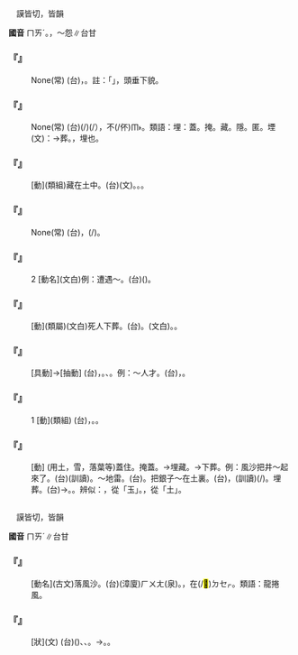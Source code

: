 
=={{ruby|埋|ㄇㄞˊ}}==

　謨皆切，皆韻

'''國音''' <rt>ㄇㄞˊ</rt>。{{ruby|→|ㄇㄢˊ}}，～怨∥台甘

    

==='''『{{ruby|埋|ㄇㄞˊ}}{{ruby|頭|ㄊㄡˊ}}{{ruby|苦|ㄎㄨˇ}}{{ruby|幹|ㄍㄢˋ}}』'''===
: None(常) (台){{ruby|頭|ㄊㄠˊ}}{{ruby|殼|ㄎㄚㆶ}}{{ruby|<mark>&#xf90e5;</mark>|ㄑㄧㆷ}}{{ruby|<mark>&#xf90e5;</mark>|ㄑㄧㆷ}}，{{ruby|恬|ㄉㄧㆰ˫}}{{ruby|恬|ㄉㄧㆰ˫}}{{ruby|仔|ㄚ}}{{ruby|認|ㄌㄧㄣ˫}}{{ruby|真|ㄐㄧㄣ}}{{ruby|做|ㄗㄨㆤ˪}}{{ruby|/|ㄗㄜ˪}}{{ruby|工|ㄍㄤ}}。註：「{{ruby|<mark>&#xf90e5;</mark>|ㄑㄧㆷ}}」，頭垂下貌。
    

==='''『{{ruby|隱|ㄧㄣˇ}}{{ruby|名|ㄇㄧㄥˊ}}{{ruby|埋|ㄇㄞˊ}}{{ruby|姓|ㄒㄧㄥˋ}}』'''===
: None(常) (台){{ruby|做|ㄗㄨㆤ˪}}{{ruby|/|ㄗㄜ˪}}{{ruby|載|ㄉㄞ˫}}(/{{ruby|戴|ㄉㄞ˪}}){{ruby|事|ㄐㄧ˪}}(/{{ruby|好|ㄏㄜˋ}}{{ruby|事|ㄙㄨ˫}}），{{ruby|隱|ㄨㄣˋ}}{{ruby|密|ㆠㄚㆵ ͘}}{{ruby|名|ㄇㄧㄚˊ}}{{ruby|姓|ㄙㆥ˪}}{{ruby|/|ㄒㆪ˪}}不(/伓)<rt>ㆬ˫</rt>{{ruby|付|ㄏㆦ˫}}{{ruby|人|ㄌㄤˊ}}{{ruby|知|ㄗㄞ}}。類語：埋：蓋。掩。藏。隱。匿。堙(文)：→葬。{{ruby|瘞|ㄧˋ}}，埋也。
    

==='''『{{ruby|埋|ㄇㄞˊ}}{{ruby|藏|ㄘㄤˊ}}』'''===
: [動](類組)藏在土中。(台)(文){{ruby|埋|ㆠㄞˊ}}{{ruby|藏|ㄗㆲˊ}}。{{ruby|<mark>&#xffbc6;</mark>|ㄉㄞˊ}}{{ruby|囥|ㄎㆭ˪}}{{ruby|下|ㄏㆤ˫}}{{ruby|塗|ㄊㆦˊ}}{{ruby|內|ㄌㄞ˫}}。{{ruby|藏|ㄘㄤˋ}}{{ruby|踮|ㄉㄧㆰ˪}}{{ruby|塗|ㄊㆦˊ}}{{ruby|底|ㄉㄨㆤˋ}}{{ruby|/|ㄉㆤˋ}}。
    

==='''『{{ruby|埋|ㄇㄞˊ}}{{ruby|頭|ㄊㄡˊ}}{{ruby|讀|ㄉㄨˊ}}{{ruby|書|ㄕㄨ}}』'''===
: None(常) (台){{ruby|伏|ㄆㄚㆶ}}{{ruby|踮|ㄉㄧㆰ˪}}{{ruby|桌|ㄉㄜㆷ}}{{ruby|仔|ㄚ}}{{ruby|頂|ㄉㄧㄥˋ}}，{{ruby|認|ㄌㄧㄣ˫}}{{ruby|真|ㄐㄧㄣ}}{{ruby|讀|ㄊㄚㆶ ͘}}{{ruby|冊|ㄘㆤㆷ}}(/{{ruby|書|ㄗㄨ}}){{ruby|不|ㄅㄨㆵ}}{{ruby|管|ㄍㄨㄢˋ}}{{ruby|俗|ㄒㄧㆦㆶ ͘}}{{ruby|事|ㄙㄨ˫}}。
    

==='''『{{ruby|埋|ㄇㄞˊ}}{{ruby|伏|ㄈㄨˊ}}』'''===
:2  [動名](文白)例：遭遇～。(台){{ruby|遭|ㄗㄜ}}{{ruby|遇|ㆠㄨ˫}}{{ruby|/|ㆣㄨ˫}}{{ruby|埋|ㆠㄞˊ}}{{ruby|伏|ㄏㆦㆶ ͘}}({{ruby|丌|ㆤ}}{{ruby|兵|ㄅㄧㄥ}}{{ruby|士|ㄙㄨ˫}})。
    

==='''『{{ruby|埋|ㄇㄞˊ}}{{ruby|葬|ㄗㄤˋ}}』'''===
: [動](類屬)(文白)死人下葬。(台){{ruby|<mark>&#xffbc6;</mark>|ㄉㄞˊ}}{{ruby|死|ㄒㄧˋ}}{{ruby|人|ㄌㄤˊ}}。{{ruby|埋|ㆠㄞˊ}}{{ruby|葬|ㄗㆲ˪}}(文白)。{{ruby|葬|ㄗㆲ˪}}{{ruby|死|ㄒㄧˋ}}{{ruby|人|ㄌㄤˊ}}。
    

==='''『{{ruby|埋|ㄇㄞˊ}}{{ruby|沒|ㄇㄛˋ}}』'''===
: [具動]→[抽動] (台){{ruby|親|ㄑㄧㄣ}}{{ruby|像|ㄑㄧㆫ˫}}{{ruby|/|ㄑㄧㆧ˫}}{{ruby|將|ㄐㄧㆲ}}{{ruby|物|ㄇㄧㆷ ͘}}{{ruby|蓋|ㄎㆰ˪}}{{ruby|住|ㄉㄧㄠˊ}}{{ruby|咧|ㄌㆤ˪}}，{{ruby|付|ㄏㆦ˫}}{{ruby|人|ㄌㄤˊ}}{{ruby|<mark>&#xffa45;</mark>|ㆠㆤ˫}}{{ruby|/|ㆠㄨㆤ˫}}{{ruby|得|ㄉㄧㆵ}}{{ruby|發|ㄏㄨㄚㆵ}}{{ruby|揮|ㄏㄨㄧ}}{{ruby|才|ㄗㄞˊ}}{{ruby|能|ㄌㄧㄥˊ}}。{{ruby|或|ㄧㄚㆷ ͘}}{{ruby|是|ㄒㄧ˫}}{{ruby|自|ㄗㄨ˫}}{{ruby|己|ㄍㄧˋ}}{{ruby|丌|ㆤ}}{{ruby|才|ㄗㄞˊ}}{{ruby|能|ㄌㄧㄥˊ}}{{ruby|被|ㄅㄧ˫}}{{ruby|人|ㄌㄤˊ}}{{ruby|忽|ㄏㄨㆵ}}{{ruby|略|ㄌㄧㆦㆶ ͘}}、{{ruby|輕|ㄎㄧㄥ}}{{ruby|/|ㄎㄧㄣ}}{{ruby|視|ㄒㄧ˫}}。例：～人才。(台){{ruby|有|ㄨ˫}}{{ruby|人|ㆢㄧㄣˊ}}{{ruby|/|ㄌㄧㄣˊ}}{{ruby|才|ㄗㄞˊ}}，{{ruby|無|ㆠㄜˊ}}{{ruby|利|ㄌㄧ˫}}{{ruby|用|ㄧㆲ˫}}。
    

==='''『{{ruby|埋|ㄇㄞˊ}}{{ruby|伏|ㄈㄨˊ}}』'''===
:1  [動](類組) (台){{ruby|藏|ㄘㄤˋ}}{{ruby|匿|ㆠㄧㆷ}}{{ruby|踮|ㄉㄧㆰ˪}}{{ruby|無|ㆠㄜˊ}}{{ruby|人|ㄌㄤˊ}}{{ruby|注|ㄗㄨ˪}}{{ruby|意|ㄧ˪}}{{ruby|丌|ㆤ}}{{ruby|所|ㄙㆦˋ}}{{ruby|在|ㄗㄞ˫}}，{{ruby|等|ㄉㄢˋ}}{{ruby|敵|ㄉㄧㆤㆶ}}{{ruby|人|ㄌㄧㄣˊ}}{{ruby|/|ㆢㄧㄣˊ}}{{ruby|經|ㄍㄧㄥ}}{{ruby|過|ㄍㆤ˪}}{{ruby|/|ㄍㄨㆤ˪}}{{ruby|忽|ㄏㄨㆵ}}{{ruby|然|ㆢㄧㄢˊ}}{{ruby|/|ㄌㄧㄢˊ}}{{ruby|間|ㄍㄢ}}{{ruby|跳|ㄊㄧㄠ˪}}{{ruby|出|ㄘㄨㆵ}}{{ruby|來|ㄌㄞˊ}}{{ruby|攻|ㄍㆲ}}{{ruby|擊|ㄍㄧㆤㆶ}}。{{ruby|就|ㄐㄧㄨ˫}}{{ruby|是|ㄒㄧ˫}}{{ruby|埋|ㆠㄞˊ}}{{ruby|伏|ㄏㆦㆶ ͘}}。
    

==='''『{{ruby|埋|ㄇㄞˊ}}』'''===
: [動] (用土，雪，落葉等)蓋住。掩蓋。→埋藏。→下葬。例：風沙把井～起來了。(台){{ruby|井|ㄗㆥˋ}}{{ruby|/|ㄐㆪˋ}}{{ruby|去|ㄎㄧ˪}}{{ruby|付|ㄏㆦ˫}}{{ruby|風|ㄏㆲ}}{{ruby|/|ㄏㄨㄤ}}{{ruby|飛|ㄅㄨㆤ}}{{ruby|/|ㄅㆤ}}{{ruby|沙|ㄙㄨㄚ}}{{ruby|蓋|ㄎㆰ˪}}(訓讀){{ruby|起|·ㄎㄧˋ}}{{ruby|來|·ㄌㄞˊ}}。～地雷。(台){{ruby|<mark>&#xffa46;</mark>|ㄉㄞˊ}}{{ruby|地|ㄉㄨㆤ˫}}{{ruby|/|ㄉㆤ˫}}{{ruby|雷|ㄌㄨㄧˊ}}。把銀子～在土裏。(台){{ruby|銀|ㆣㄨㄣˊ}}{{ruby|/|ㆣㄧㄣˊ}}{{ruby|提|ㄊㆤㆷ}}{{ruby|去|ㄎㄧ˪}}，{{ruby|埋|ㄉㄞˊ}}(訓讀){{ruby|踮|ㄉㄧㆰ˪}}{{ruby|塗|ㄊㆦˊ}}{{ruby|底|ㄉㄨㆤˋ}}{{ruby|/|ㄉㆤˋ}}(/{{ruby|內|ㄌㄞ˫}})。埋葬。(台){{ruby|收|ㄒㄧㄨ}}{{ruby|埋|ㆠㄞˊ}}→{{ruby|埋|ㆠㄞˊ}}{{ruby|葬|ㄗㆲ˪}}。{{ruby|<mark>&#xffbc6;</mark>|ㄉㄞˊ}}{{ruby|死|ㄒㄧˋ}}{{ruby|人|ㄌㄤˊ}}。辨似：{{ruby|理|ㄌㄧˇ}}，從「玉」。{{ruby|埋|ㄇㄞˊ}}，從「土」。
    

=={{ruby|霾|ㄇㄞˊ}}==

　謨皆切，皆韻

'''國音''' <rt>ㄇㄞˊ</rt>∥台甘

    

==='''『{{ruby|霾|ㄇㄞˊ}}』'''===
: [動名](古文)落風沙。(台){{ruby|風|ㄏㆲ}}(漳廈)<rt>ㄏㄨㄤ</rt>(泉){{ruby|飛|ㄅㄨㆤ}}{{ruby|/|ㄅㆤ˫}}{{ruby|砂|ㄙㄨㄚ}}{{ruby|丌|ㆤ}}{{ruby|類|ㄌㄨㄧ˫}}。{{ruby|塗|ㄊㆦˊ}}{{ruby|砂|ㄙㄨㄚ}}{{ruby|被|ㄅㄧ˫}}{{ruby|風|ㄏㆲ}}{{ruby|捲|ㄍㆭˋ}}{{ruby|起|·ㄎㄧˋ}}{{ruby|去|·ㄎㄧ˪}}{{ruby|半|ㄅㄨㄢ˪}}{{ruby|/|ㄅㄨㆩ˪}}{{ruby|空|ㄎㆲ}}{{ruby|中|ㄉㄧㆲ}}{{ruby|那|ㄋㄚˋ}}{{ruby|飛|ㄅㄨㆤ}}{{ruby|/|ㄅㆤ}}{{ruby|那|ㄋㄚˋ}}{{ruby|落|ㄌㄚㆶ}}{{ruby|落|ㄌㄜㆷ ͘}}{{ruby|來|·ㄌㄞˊ}}，{{ruby|若|ㄋㄚˋ}}{{ruby|像|ㄑㄧㆫ˫}}{{ruby|/|ㄑㄧㆧ˫}}在(/<mark>&#xf9549;</mark>)<rt>ㄉㆤㆷ</rt>{{ruby|落|ㄌㄜㆷ ͘}}{{ruby|沙|ㄙㄨㄚ}}。類語：龍捲風。
    

==='''『{{ruby|陰|ㄧㄣ}}{{ruby|霾|ㄇㄞˊ}}』'''===
: [狀](文) (台)({{ruby|天|ㄊㆪ}}{{ruby|氣|ㄎㄧ˪}}){{ruby|因|ㄧㄣ}}{{ruby|煙|ㄧㄢ}}{{ruby|霧|ㆠㄨ˫}}、{{ruby|飛|ㄅㄨㆤ}}{{ruby|/|ㄅㆤ}}{{ruby|塵|ㄉㄧㄣˊ}}{{ruby|烏|ㆦ}}{{ruby|暗|ㆰ˪}}、{{ruby|陰|ㄧㆬ}}{{ruby|陰|ㄧㆬ}}。→{{ruby|境|ㄍㄧㄥˋ}}{{ruby|遇|ㆠㄨ˫}}{{ruby|/|ㆣㄨ˫}}{{ruby|黯|ㆰ˪}}{{ruby|淡|ㄉㆰ˫}}。{{ruby|歹|ㄆㄞˋ}}{{ruby|/|ㄆㆮˋ}}{{ruby|字|ㆢㄧ˫}}{{ruby|/|ㄌㄧ˫}}{{ruby|運|ㄨㄣ˫}}。
    

